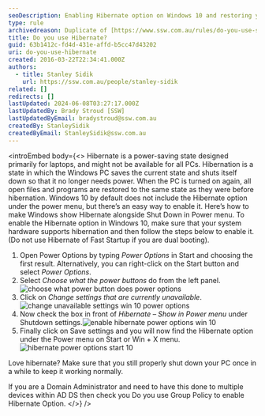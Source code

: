 ```yaml
---
seoDescription: Enabling Hibernate option on Windows 10 and restoring your PC's state with ease.
type: rule
archivedreason: Duplicate of [https://www.ssw.com.au/rules/do-you-use-suspend-on-your-notebook](/rules/do-you-use-suspend-on-your-notebook)
title: Do you use Hibernate?
guid: 63b1412c-fd4d-431e-affd-b5cc47d43202
uri: do-you-use-hibernate
created: 2016-03-22T22:34:41.000Z
authors:
  - title: Stanley Sidik
    url: https://ssw.com.au/people/stanley-sidik
related: []
redirects: []
lastUpdated: 2024-06-08T03:27:17.000Z
lastUpdatedBy: Brady Stroud [SSW]
lastUpdatedByEmail: bradystroud@ssw.com.au
createdBy: StanleySidik
createdByEmail: StanleySidik@ssw.com.au
---
```


<introEmbed
  body={<>
Hibernate is a power-saving state designed primarily for laptops, and might not be available for all PCs. Hibernation is a state in which the Windows PC saves the current state and shuts itself down so that it no longer needs power. When the PC is turned on again, all open files and programs are restored to the same state as they were before hibernation. Windows 10 by default does not include the Hibernate option under the power menu, but there’s an easy way to enable it. Here’s how to make Windows show Hibernate alongside Shut Down in Power menu.
To enable the Hibernate option in Windows 10, make sure that your system hardware supports hibernation and then follow the steps below to enable it. (Do not use Hibernate of Fast Startup if you are dual booting).

1. Open Power Options by typing _Power Options_ in Start and choosing the first result.
   Alternatively, you can right-click on the Start button and select _Power Options_.
2. Select _Choose what the power buttons_ do from the left panel.![choose what power button does power options](/uploads/rules/do-you-use-hibernate/../../assets/choose-what-power-button-does-power-options.png)
3. Click on _Change settings that are currently unavailable_.![change unavailable settings win 10 power options](/uploads/rules/do-you-use-hibernate/../../assets/change-unavailable-settings-win-10-power-options.png)
4. Now check the box in front of _Hibernate – Show in Power menu_ under Shutdown settings.![enable hibernate power options win 10](/uploads/rules/do-you-use-hibernate/../../assets/enable-hibernate-power-options-win-10.png)
5. Finally click on Save settings and you will now find the Hibernate option under the Power menu on Start or Win + X menu.![hibernate power options start 10](/uploads/rules/do-you-use-hibernate/../../assets/hibernate-power-options-star-10.png)

Love hibernate? Make sure that you still properly shut down your PC once in a while to keep it working normally.

If you are a Domain Administrator and need to have this done to multiple devices within AD DS then check you Do you use Group Policy to enable Hibernate Option.
  </>}
/>
